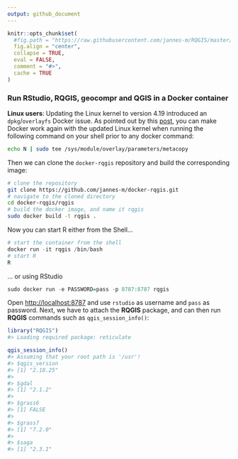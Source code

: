 ```yaml
---
output: github_document
---
```


<!-- README.md is generated from README.Rmd. Please edit that file -->

```r
knitr::opts_chunk$set(
  #fig.path = "https://raw.githubusercontent.com/jannes-m/RQGIS/master/figures/",
  fig.align = "center",
  collapse = TRUE,
  eval = FALSE,
  comment = "#>",
  cache = TRUE
)
```

### Run RStudio, RQGIS, geocompr and QGIS in a Docker container

**Linux users**: Updating the Linux kernel to version 4.19 introduced an `dpkg`/`overlayfs` Docker issue.
As pointed out by this [post](https://github.com/docker/for-linux/issues/480), you can make Docker work again with the updated Linux kernel when running the following command on your shell prior to any docker command:

```sh
echo N | sudo tee /sys/module/overlay/parameters/metacopy
```

Then we can clone the `docker-rqgis` repository and build the corresponding image:

```sh
# clone the repository
git clone https://github.com/jannes-m/docker-rqgis.git
# navigate to the cloned directory
cd docker-rqgis/rqgis
# build the docker image, and name it rqgis
sudo docker build -t rqgis .  
```

Now you can start R either from the Shell...

```r
# start the container from the shell
docker run -it rqgis /bin/bash
# start R
R
```

... or using RStudio


```r
sudo docker run -e PASSWORD=pass -p 8787:8787 rqgis
```

Open [http://localhost:8787](http://localhost:8787) and use `rstudio` as username and `pass` as password.
Next, we have to attach the **RQGIS** package, and can then run **RQGIS** commands such as `qgis_session_info()`:

```r
library("RQGIS")
#> Loading required package: reticulate

qgis_session_info()
#> Assuming that your root path is '/usr'!
#> $qgis_version
#> [1] "2.18.25"
#> 
#> $gdal
#> [1] "2.1.2"
#> 
#> $grass6
#> [1] FALSE
#> 
#> $grass7
#> [1] "7.2.0"
#> 
#> $saga
#> [1] "2.3.1"
```
